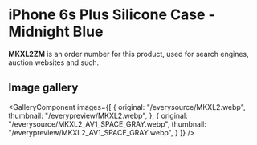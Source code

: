 
# iPhone 6s Plus Silicone Case - Midnight Blue

<Callout type='info' emoji='👉🏻'>**MKXL2ZM** is an order number for this product, used for search engines, auction websites and such.</Callout>

## Image gallery

<GalleryComponent
    images={[
      {
        original: "/everysource/MKXL2.webp",
        thumbnail: "/everypreview/MKXL2.webp",
      },
      {
        original: "/everysource/MKXL2_AV1_SPACE_GRAY.webp",
        thumbnail: "/everypreview/MKXL2_AV1_SPACE_GRAY.webp",
      }
    ]}
  />
